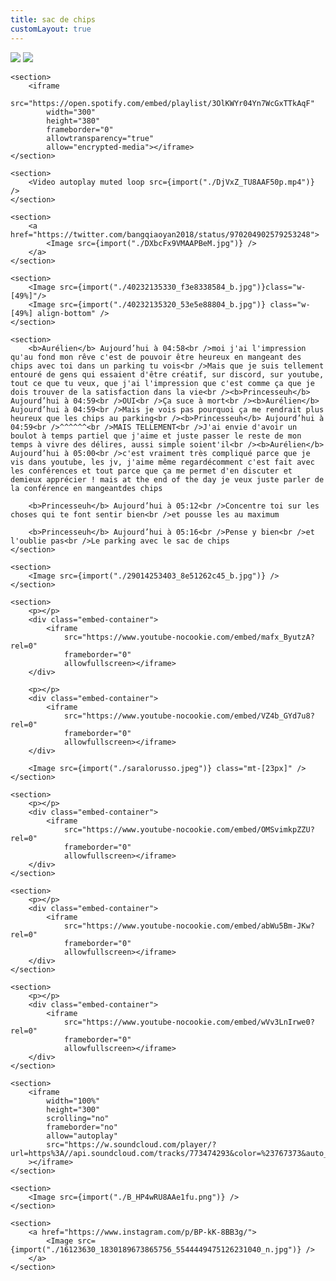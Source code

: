 ```yaml
---
title: sac de chips
customLayout: true
---
```



<SacDeChips>
    <section>
        <Image src={import("./CO17.jpg")} />
        <Image src={import("./CBSboxe.png")} />
	</section>

    <section>
    	<iframe
    		src="https://open.spotify.com/embed/playlist/3OlKWYr04Yn7WcGxTTkAqF"
    		width="300"
    		height="380"
    		frameborder="0"
    		allowtransparency="true"
    		allow="encrypted-media"></iframe>
    </section>

    <section>
        <Video autoplay muted loop src={import("./DjVxZ_TU8AAF50p.mp4")} />
    </section>

    <section>
    	<a href="https://twitter.com/bangqiaoyan2018/status/970204902579253248">
            <Image src={import("./DXbcFx9VMAAPBeM.jpg")} />
    	</a>
    </section>

    <section>
        <Image src={import("./40232135330_f3e8338584_b.jpg")}class="w-[49%]"/>
        <Image src={import("./40232135320_53e5e88804_b.jpg")} class="w-[49%] align-bottom" />
    </section>

    <section>
    	<b>Aurélien</b> Aujourd’hui à 04:58<br />moi j'ai l'impression qu'au fond mon rêve c'est de pouvoir être heureux en mangeant des chips avec toi dans un parking tu vois<br />Mais que je suis tellement entouré de gens qui essaient d'être créatif, sur discord, sur youtube, tout ce que tu veux, que j'ai l'impression que c'est comme ça que je dois trouver de la satisfaction dans la vie<br /><b>Princesseuh</b> Aujourd’hui à 04:59<br />OUI<br />Ça suce à mort<br /><b>Aurélien</b> Aujourd’hui à 04:59<br />Mais je vois pas pourquoi ça me rendrait plus heureux que les chips au parking<br /><b>Princesseuh</b> Aujourd’hui à 04:59<br />^^^^^^<br />MAIS TELLEMENT<br />J'ai envie d'avoir un boulot à temps partiel que j'aime et juste passer le reste de mon temps à vivre des délires, aussi simple soient'il<br /><b>Aurélien</b> Aujourd’hui à 05:00<br />c'est vraiment très compliqué parce que je vis dans youtube, les jv, j'aime même regardécomment c'est fait avec les conférences et tout parce que ça me permet d'en discuter et demieux apprécier ! mais at the end of the day je veux juste parler de la conférence en mangeantdes chips

        <b>Princesseuh</b> Aujourd’hui à 05:12<br />Concentre toi sur les choses qui te font sentir bien<br />et pousse les au maximum

    	<b>Princesseuh</b> Aujourd’hui à 05:16<br />Pense y bien<br />et l'oublie pas<br />Le parking avec le sac de chips
    </section>

    <section>
        <Image src={import("./29014253403_8e51262c45_b.jpg")} />
    </section>

    <section>
    	<p></p>
    	<div class="embed-container">
    		<iframe
    			src="https://www.youtube-nocookie.com/embed/mafx_ByutzA?rel=0"
    			frameborder="0"
    			allowfullscreen></iframe>
    	</div>

    	<p></p>
    	<div class="embed-container">
    		<iframe
    			src="https://www.youtube-nocookie.com/embed/VZ4b_GYd7u8?rel=0"
    			frameborder="0"
    			allowfullscreen></iframe>
    	</div>

        <Image src={import("./saralorusso.jpeg")} class="mt-[23px]" />
    </section>

    <section>
    	<p></p>
    	<div class="embed-container">
    		<iframe
    			src="https://www.youtube-nocookie.com/embed/OMSvimkpZZU?rel=0"
    			frameborder="0"
    			allowfullscreen></iframe>
    	</div>
    </section>

    <section>
    	<p></p>
    	<div class="embed-container">
    		<iframe
    			src="https://www.youtube-nocookie.com/embed/abWu5Bm-JKw?rel=0"
    			frameborder="0"
    			allowfullscreen></iframe>
    	</div>
    </section>

    <section>
    	<p></p>
    	<div class="embed-container">
    		<iframe
    			src="https://www.youtube-nocookie.com/embed/wVv3LnIrwe0?rel=0"
    			frameborder="0"
    			allowfullscreen></iframe>
    	</div>
    </section>

    <section>
    	<iframe
    		width="100%"
    		height="300"
    		scrolling="no"
    		frameborder="no"
    		allow="autoplay"
    		src="https://w.soundcloud.com/player/?url=https%3A//api.soundcloud.com/tracks/773474293&color=%23767373&auto_play=false&hide_related=false&show_comments=true&show_user=true&show_reposts=false&show_teaser=true&visual=true"
    	></iframe>
    </section>

    <section>
        <Image src={import("./B_HP4wRU8AAe1fu.png")} />
    </section>

    <section>
    	<a href="https://www.instagram.com/p/BP-kK-8BB3g/">
            <Image src={import("./16123630_1830189673865756_5544449475126231040_n.jpg")} />
    	</a>
    </section>

</SacDeChips>
